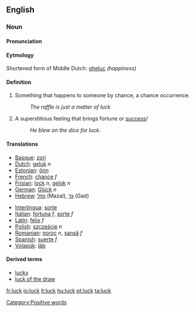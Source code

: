 ==English==

===Noun===

====Pronunciation====
{{IPA|/'lʌk/}}

====Eytmology====
Shortened form of Middle Dutch: [[gheluc]] ''(happiness)''

====Definition====
#Something that happens to someone by chance, a chance occurrence.
#:''The raffle is just a matter of luck''
#A superstitious feeling that brings fortune or [[success]]/
#:''He blew on the dice for luck''.

==== Translations ====
{{top}}
*[[Basque]]: [[zori]]
*[[Dutch]]: [[geluk]] ''n''
*[[Estonian]]: [[õnn]]
*[[French]]: [[chance]] ''f''
*[[Frisian]]: [[lock]] ''n'', [[gelok]] ''n''
*[[German]]: [[Glück]] ''n''
*[[Hebrew]]: [[מזל]] (Mazal), [[גד]] (Gad)
{{mid}}

*[[Interlingua]]: [[sorte]]
*[[Italian]]: [[fortuna]] ''f'', [[sorte]] ''f''
*[[Latin]]: [[felix]] ''f''
*[[Polish]]: [[szczęście]] ''n''
*[[Romanian]]: [[noroc]] ''n'', [[şansă]] ''f''
*[[Spanish]]: [[suerte]] ''f''
*[[Volapük]]: [[läb]]
{{bottom}}

====Derived terms====
*[[lucky]]
*[[luck of the draw]]

[[Category:Positive words]]

[[fr:luck]]
[[io:luck]]
[[it:luck]]
[[hu:luck]]
[[pt:luck]]
[[ta:luck]]